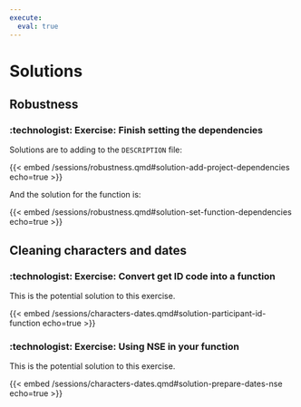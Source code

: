 ```yaml
---
execute:
  eval: true
---
```


# Solutions {#sec-solutions}

## Robustness

### :technologist: Exercise: Finish setting the dependencies

Solutions are to adding to the `DESCRIPTION` file:

{{< embed /sessions/robustness.qmd#solution-add-project-dependencies echo=true >}}

And the solution for the function is:

{{< embed /sessions/robustness.qmd#solution-set-function-dependencies echo=true >}}

## Cleaning characters and dates

### :technologist: Exercise: Convert get ID code into a function

This is the potential solution to this exercise.

{{< embed /sessions/characters-dates.qmd#solution-participant-id-function echo=true >}}

### :technologist: Exercise: Using NSE in your function

This is the potential solution to this exercise.

{{< embed /sessions/characters-dates.qmd#solution-prepare-dates-nse echo=true >}}
